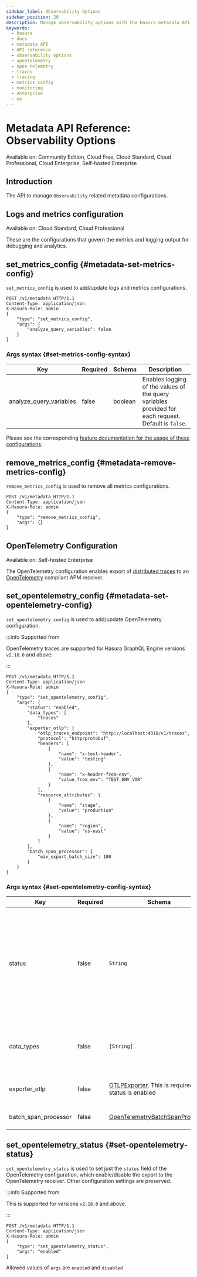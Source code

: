 ```yaml
---
sidebar_label: Observability Options
sidebar_position: 20
description: Manage observability options with the Hasura metadata API
keywords:
  - hasura
  - docs
  - metadata API
  - API reference
  - observability options
  - opentelemetry
  - open telemetry
  - traces
  - tracing
  - metrics config
  - monitoring
  - enterprise
  - ee
---
```


# Metadata API Reference: Observability Options

<div className="badge badge--primary heading-badge">
  Available on: Community Edition, Cloud Free, Cloud Standard, Cloud Professional, Cloud Enterprise, Self-hosted
  Enterprise
</div>

## Introduction

The API to manage `Observability` related metadata configurations.

## Logs and metrics configuration

<div className="badge badge--primary heading-badge">Available on: Cloud Standard, Cloud Professional</div>

These are the configurations that govern the metrics and logging output for debugging and analytics.

## set_metrics_config {#metadata-set-metrics-config}

`set_metrics_config` is used to add/update logs and metrics configurations.

```http
POST /v1/metadata HTTP/1.1
Content-Type: application/json
X-Hasura-Role: admin
{
    "type": "set_metrics_config",
    "args": {
        "analyze_query_variables": false
    }
}
```

### Args syntax {#set-metrics-config-syntax}

| Key                     | Required | Schema  | Description                                                                                         |
| ----------------------- | -------- | ------- | --------------------------------------------------------------------------------------------------- |
| analyze_query_variables | false    | boolean | Enables logging of the values of the query variables provided for each request. Default is `false`. |

Please see the corresponding
[feature documentation for the usage of these configurations](/observability/operations.mdx#capture-query-variables).

## remove_metrics_config {#metadata-remove-metrics-config}

`remove_metrics_config` is used to remove all metrics configurations.

```http
POST /v1/metadata HTTP/1.1
Content-Type: application/json
X-Hasura-Role: admin
{
    "type": "remove_metrics_config",
    "args": {}
}
```

## OpenTelemetry Configuration

<div className="badge badge--primary heading-badge">Available on: Self-hosted Enterprise</div>

The OpenTelemetry configuration enables export of [distributed traces](/observability/tracing.mdx) to an
[OpenTelemetry](https://opentelemetry.io/) compliant APM receiver.

## set_opentelemetry_config {#metadata-set-opentelemetry-config}

`set_opentelemetry_config` is used to add/update OpenTelemetry configuration.

:::info Supported from

OpenTelemetry traces are supported for Hasura GraphQL Engine versions `v2.18.0` and above.

:::

```http
POST /v1/metadata HTTP/1.1
Content-Type: application/json
X-Hasura-Role: admin
{
    "type": "set_opentelemetry_config",
    "args": {
        "status": "enabled",
        "data_types": [
            "traces"
        ],
        "exporter_otlp": {
            "otlp_traces_endpoint": "http://localhost:4318/v1/traces",
            "protocol": "http/protobuf",
            "headers": [
                {
                    "name": "x-test-header",
                    "value": "testing"
                },
                {
                    "name": "x-header-from-env",
                    "value_from_env": "TEST_ENV_VAR"
                }
            ],
            "resource_attributes": [
                {
                    "name": "stage",
                    "value": "production"
                },
                {
                    "name": "region",
                    "value": "us-east"
                }
            ]
        },
        "batch_span_processor": {
            "max_export_batch_size": 100
        }
    }
}
```

### Args syntax {#set-opentelemetry-config-syntax}

| Key                  | Required | Schema                                                                                             | Description                                                                                                                                                                            |
| -------------------- | -------- | -------------------------------------------------------------------------------------------------- | -------------------------------------------------------------------------------------------------------------------------------------------------------------------------------------- |
| status               | false    | `String`                                                                                           | Toggle to enable or disable the export. Allowed values are `enabled` and `disabled`. Default is `disabled` (If status is not explicitely passed, then the configuration gets disabled) |
| data_types           | false    | `[String]`                                                                                         | List of the types of observability data points to be exported. Allowed types: `traces` only                                                                                            |
| exporter_otlp        | false    | [OTLPExporter](/api-reference/syntax-defs.mdx#otlpexporter). This is required if status is enabled | OpenTelemetry compliant receiver configuration                                                                                                                                         |
| batch_span_processor | false    | [OpenTelemetryBatchSpanProcessor](/api-reference/syntax-defs.mdx#opentelemetrybatchspanprocessor)  | OpenTelemetry batch export configuration                                                                                                                                               |

## set_opentelemetry_status {#set-opentelemetry-status}

`set_opentelemetry_status` is used to set just the `status` field of the OpenTelemetry configuration, which
enable/disable the export to the OpenTelemetry receiver. Other configuration settings are preserved.

:::info Supported from

This is supported for versions `v2.18.0` and above.

:::

```http
POST /v1/metadata HTTP/1.1
Content-Type: application/json
X-Hasura-Role: admin
{
    "type": "set_opentelemetry_status",
    "args": "enabled"
}
```

Allowed values of `args` are `enabled` and `disabled`
